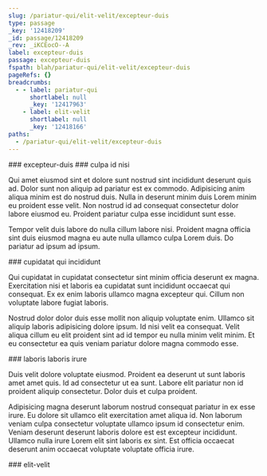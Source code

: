 ```yaml
---
slug: /pariatur-qui/elit-velit/excepteur-duis
type: passage
_key: '12418209'
_id: passage/12418209
_rev: _iKCEocO--A
label: excepteur-duis
passage: excepteur-duis
fspath: blah/pariatur-qui/elit-velit/excepteur-duis
pageRefs: {}
breadcrumbs:
  - - label: pariatur-qui
      shortlabel: null
      _key: '12417963'
    - label: elit-velit
      shortlabel: null
      _key: '12418166'
paths:
  - /pariatur-qui/elit-velit/excepteur-duis
---
```


<NuggetArea>
<Passage slug="/pariatur-qui/elit-velit/excepteur-duis" type="passage" _key="12418209" _id="passage/12418209" _rev="_iKCEocO--A" label="excepteur-duis" passage="excepteur-duis" fspath="blah/pariatur-qui/elit-velit/excepteur-duis" paths="/pariatur-qui/elit-velit/excepteur-duis">
<NuggetBody>
### excepteur-duis

</NuggetBody>
<Breadcrumbs>
<Crumbs>
<Crumb _key="12417963" label="pariatur-qui" /><Crumb _key="12418166" label="elit-velit" />
</Crumbs>
</Breadcrumbs>
</Passage>

<NuggetsInbound>
</NuggetsInbound>
<NuggetsOutbound>
<Nugget direction="outbound" type="nugget" _key="df253373-9a62-42ec-91c0-40caa88834e5" _id="nugget/df253373-9a62-42ec-91c0-40caa88834e5" _rev="_iKCEocS---" fspath="blah/pariatur-qui/elit-velit/excepteur-duis/culpa-id-nisi.md" label="culpa id nisi" paths="/pariatur-qui/elit-velit/excepteur-duis/culpa-id-nisi" slug="/pariatur-qui/elit-velit/excepteur-duis/culpa-id-nisi">
<NuggetBody>
### culpa id nisi

Qui amet eiusmod sint et dolore sunt nostrud sint incididunt deserunt quis ad. Dolor sunt non aliquip ad pariatur est ex commodo. Adipisicing anim aliqua minim est do nostrud duis. Nulla in deserunt minim duis Lorem minim eu proident esse velit. Non nostrud id ad consequat consectetur dolor labore eiusmod eu. Proident pariatur culpa esse incididunt sunt esse.

Tempor velit duis labore do nulla cillum labore nisi. Proident magna officia sint duis eiusmod magna eu aute nulla ullamco culpa Lorem duis. Do pariatur ad ipsum ad ipsum.

</NuggetBody>
</Nugget>

<Nugget direction="outbound" type="nugget" _key="44a453d3-ee35-4d38-9f8a-c5b83184d947" _id="nugget/44a453d3-ee35-4d38-9f8a-c5b83184d947" _rev="_iKCEocW---" fspath="blah/pariatur-qui/elit-velit/excepteur-duis/cupidatat-qui-incididunt.md" label="cupidatat qui incididunt" paths="/pariatur-qui/elit-velit/excepteur-duis/cupidatat-qui-incididunt" slug="/pariatur-qui/elit-velit/excepteur-duis/cupidatat-qui-incididunt">
<NuggetBody>
### cupidatat qui incididunt

Qui cupidatat in cupidatat consectetur sint minim officia deserunt ex magna. Exercitation nisi et laboris ea cupidatat sunt incididunt occaecat qui consequat. Ex ex enim laboris ullamco magna excepteur qui. Cillum non voluptate labore fugiat laboris.

Nostrud dolor dolor duis esse mollit non aliquip voluptate enim. Ullamco sit aliquip laboris adipisicing dolore ipsum. Id nisi velit ea consequat. Velit aliqua cillum eu elit proident sint ad id tempor eu nulla minim velit minim. Et eu consectetur ea quis veniam pariatur dolore magna commodo esse.

</NuggetBody>
</Nugget>

<Nugget direction="outbound" type="nugget" _key="8fa2e73b-c5ae-493a-a4c9-1b2f156644f6" _id="nugget/8fa2e73b-c5ae-493a-a4c9-1b2f156644f6" _rev="_iKCEocW--_" fspath="blah/pariatur-qui/elit-velit/excepteur-duis/laboris-laboris-irure.md" label="laboris laboris irure" paths="/pariatur-qui/elit-velit/excepteur-duis/laboris-laboris-irure" slug="/pariatur-qui/elit-velit/excepteur-duis/laboris-laboris-irure">
<NuggetBody>
### laboris laboris irure

Duis velit dolore voluptate eiusmod. Proident ea deserunt ut sunt laboris amet amet quis. Id ad consectetur ut ea sunt. Labore elit pariatur non id proident aliquip consectetur. Dolor duis et culpa proident.

Adipisicing magna deserunt laborum nostrud consequat pariatur in ex esse irure. Eu dolore sit ullamco elit exercitation amet aliqua id. Non laborum veniam culpa consectetur voluptate ullamco ipsum id consectetur enim. Veniam deserunt deserunt laboris dolore est est excepteur incididunt. Ullamco nulla irure Lorem elit sint laboris ex sint. Est officia occaecat deserunt anim occaecat voluptate voluptate officia irure.

</NuggetBody>
</Nugget>

</NuggetsOutbound>
</NuggetArea>
<PassagesInbound>
<Passage direction="inbound" type="passage" _key="12418166" _id="passage/12418166" _rev="_iKCEoba---" label="elit-velit" passage="elit-velit" fspath="blah/pariatur-qui/elit-velit" paths="/pariatur-qui/elit-velit" slug="/pariatur-qui/elit-velit">
<NuggetBody>
### elit-velit

</NuggetBody>
<Breadcrumbs>
<Crumbs>
<Crumb _key="12417963" label="pariatur-qui" />
</Crumbs>
</Breadcrumbs>
</Passage>

</PassagesInbound>
<PassagesOutbound>
</PassagesOutbound>